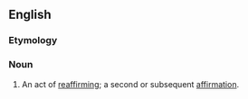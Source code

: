 {{also|réaffirmation}}
==English==

===Etymology===
{{prefix|en|re|affirmation}}

===Noun===
{{en-noun}}

# An act of [[reaffirm]]ing; a second or subsequent [[affirmation]].